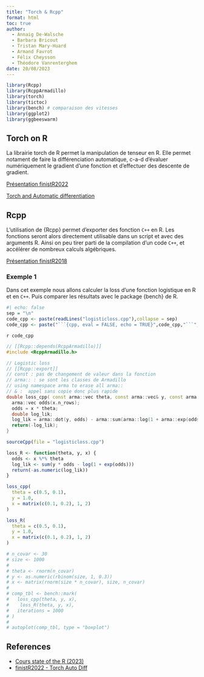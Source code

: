 ```yaml
---
title: "Torch & Rcpp"
format: html
toc: true
author: 
  - Annaig De-Walsche
  - Barbara Bricout
  - Tristan Mary-Huard
  - Armand Favrot
  - Félix Cheysson
  - Théodore Vanrenterghem
date: 20/08/2023
---
```



```r
library(Rcpp)
library(RcppArmadillo)
library(torch)
library(tictoc)
library(bench) # comparaison des vitesses
library(ggplot2)
library(ggbeeswarm)
```


## Torch on R

La librairie torch de R permet la manipulation de tenseur en R. Elle permet notament de faire la différenciation automatique, c-a-d d'évaluer numériquement le gradient d'une fonction et d'effectuer des descente de gradient.

[Présentation finistR2022](https://stateofther.github.io/finistR2022/autodiff.html)

[Torch and Automatic differentiation](https://stateofther.netlify.app/post/rentree2022/AutomatedDifferentiation.pdf)


## Rcpp

L'utilisation de {Rcpp} permet d'exporter des fonction `C++` en R. Les fonctions seront alors directement utilisable dans un script et avec des arguments R. Ainsi on peu tirer parti de la compilation d'un code `C++`, et accélérer de nombreux calculs algébriques.

[Présentation finistR2018](https://stateofther.netlify.app/post/bases-rcpp/)

### Exemple 1

Dans cet exemple nous allons calculer la loss d'une fonction logistique en R et en `C++`. Puis comparer les résultats avec le package {bench} de R. 

```r
#| echo: false
sep = "\n"
code_cpp <- paste(readLines("logisticloss.cpp"),collapse = sep)
code_cpp <- paste("```{cpp, eval = FALSE, echo = TRUE}",code_cpp,"```",sep = sep)
```
`r code_cpp`

```cpp
// [[Rcpp::depends(RcppArmadillo)]]
#include <RcppArmadillo.h>

// Logistic loss
// [[Rcpp::export]]
// const : pas de changement de valeur dans la fonction
// arma:: : se sont les classes de Armadillo
// using namespace arma to erase all arma::
// & :  appel sans copie donc plus rapide
double loss_cpp( const arma::vec theta, const arma::vec& y, const arma::mat& x ) {
  arma::vec odds(x.n_rows);
  odds = x * theta;
  double log_lik;
  log_lik = arma::dot(y, odds) - arma::sum(arma::log(1 + arma::exp(odds)));
  return(-log_lik);
}
```


```r
sourceCpp(file = "logisticloss.cpp")
```

```r
loss_R <- function(theta, y, x) {
  odds <- x %*% theta
  log_lik <- sum(y * odds - log(1 + exp(odds)))
  return(-as.numeric(log_lik))
}
```

```r
loss_cpp(
  theta = c(0.5, 0.1),
  y = 1.0,
  x = matrix(c(0.1, 0.2), 1, 2)
)
```

```r
loss_R(
  theta = c(0.5, 0.1),
  y = 1.0,
  x = matrix(c(0.1, 0.2), 1, 2)
)
```


```r
# n_covar <- 30
# size <- 1000
# 
# theta <- rnorm(n_covar)
# y <- as.numeric(rbinom(size, 1, 0.3))
# x <- matrix(rnorm(size * n_covar), size, n_covar)
# 
# comp_tbl <- bench::mark(
#   loss_cpp(theta, y, x),
#    loss_R(theta, y, x),
#   iterations = 1000
# )
# 
# autoplot(comp_tbl, type = "boxplot")
```


## References

- [Cours state of the R (2023)](https://stateofther.netlify.app/post/variational-autoencoder-with-torch/)
- [finistR2022 - Torch Auto Diff](https://stateofther.github.io/finistR2022/autodiff.html)
